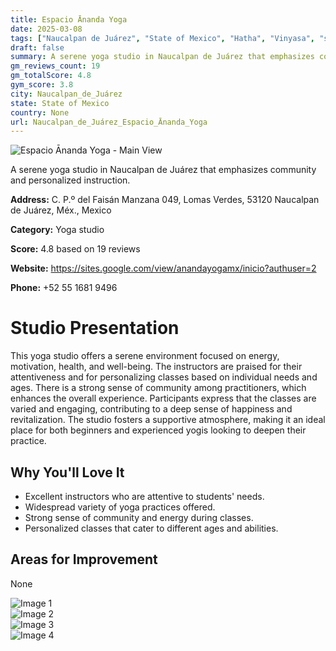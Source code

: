 ```yaml
---
title: Espacio Ānanda Yoga
date: 2025-03-08
tags: ["Naucalpan de Juárez", "State of Mexico", "Hatha", "Vinyasa", "supportive atmosphere", "community-oriented", "Naucalpan de Juárez"]  
draft: false
summary: A serene yoga studio in Naucalpan de Juárez that emphasizes community and personalized instruction.
gm_reviews_count: 19
gm_totalScore: 4.8
gym_score: 3.8
city: Naucalpan_de_Juárez
state: State of Mexico
country: None
url: Naucalpan_de_Juárez_Espacio_Ānanda_Yoga
---
```


<div className="aspect-[16/9] relative my-8">
  <img 
    src="https://lh5.googleusercontent.com/p/AF1QipOzJUTUK_hvPA5EWxhkaIn85zkpgAqa0KtyhZiU=w1920-h1080-k-no"
    alt="Espacio Ānanda Yoga - Main View"
    className="object-cover absolute inset-0 w-full h-full rounded-lg"
  />
</div>

A serene yoga studio in Naucalpan de Juárez that emphasizes community and personalized instruction.

**Address:** C. P.º del Faisán Manzana 049, Lomas Verdes, 53120 Naucalpan de Juárez, Méx., Mexico

**Category:** Yoga studio

**Score:** 4.8 based on 19 reviews

**Website:** https://sites.google.com/view/anandayogamx/inicio?authuser=2

**Phone:** +52 55 1681 9496

# Studio Presentation

This yoga studio offers a serene environment focused on energy, motivation, health, and well-being. The instructors are praised for their attentiveness and for personalizing classes based on individual needs and ages. There is a strong sense of community among practitioners, which enhances the overall experience. Participants express that the classes are varied and engaging, contributing to a deep sense of happiness and revitalization. The studio fosters a supportive atmosphere, making it an ideal place for both beginners and experienced yogis looking to deepen their practice.



## Why You'll Love It

- Excellent instructors who are attentive to students' needs.
- Widespread variety of yoga practices offered.
- Strong sense of community and energy during classes.
- Personalized classes that cater to different ages and abilities.

## Areas for Improvement

None

<div className="grid grid-cols-1 xl:grid-cols-2 gap-4 my-8">
<div className="aspect-[4/3] relative"><img src="https://lh3.googleusercontent.com/p/AF1QipN453p3sRwXBB7T-yG3l-Da0yiEC1Gcpn0dDmSH=w1920-h1080-k-no" alt="Image 1" className="object-cover absolute inset-0 w-full h-full rounded-lg" /></div>
<div className="aspect-[4/3] relative"><img src="https://lh5.googleusercontent.com/p/AF1QipNm78N6lsgvSdenIXMIwZywxQonYC2_D-8CBb2b=w1920-h1080-k-no" alt="Image 2" className="object-cover absolute inset-0 w-full h-full rounded-lg" /></div>
<div className="aspect-[4/3] relative"><img src="https://lh5.googleusercontent.com/p/AF1QipMU0QtrQx8QYb6U1UNGxHQQu645lJ1Ol3QvNB2l=w1920-h1080-k-no" alt="Image 3" className="object-cover absolute inset-0 w-full h-full rounded-lg" /></div>
<div className="aspect-[4/3] relative"><img src="https://lh3.googleusercontent.com/p/AF1QipNiCR78Rbbia-UEIHAcVRpdds6uuQhh6k9LeKXM=w1920-h1080-k-no" alt="Image 4" className="object-cover absolute inset-0 w-full h-full rounded-lg" /></div>
</div>
